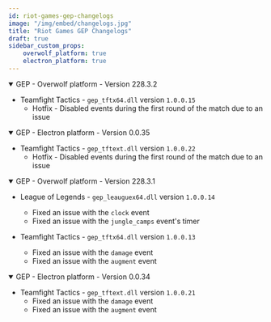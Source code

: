 ```yaml
---
id: riot-games-gep-changelogs
image: "/img/embed/changelogs.jpg"
title: "Riot Games GEP Changelogs"
draft: true
sidebar_custom_props:
    overwolf_platform: true
    electron_platform: true
---
```


<details open>
<summary>GEP - Overwolf platform - Version 228.3.2</summary>

* Teamfight Tactics - `gep_tftx64.dll` version `1.0.0.15`
    * Hotfix - Disabled events during the first round of the match due to an issue

</details>

<details open>
<summary>GEP - Electron platform - Version 0.0.35</summary>

* Teamfight Tactics - `gep_tftext.dll` version `1.0.0.22`
    * Hotfix - Disabled events during the first round of the match due to an issue

</details>


<details open>
<summary>GEP - Overwolf platform - Version 228.3.1</summary>

* League of Legends - `gep_leauguex64.dll` version `1.0.0.14`
    * Fixed an issue with the `clock` event
    * Fixed an issue with the `jungle_camps` event's timer

* Teamfight Tactics - `gep_tftx64.dll` version `1.0.0.13`
    * Fixed an issue with the `damage` event
    * Fixed an issue with the `augment` event

</details>

<details open>
<summary>GEP - Electron platform - Version 0.0.34</summary>

* Teamfight Tactics - `gep_tftext.dll` version `1.0.0.21`
    * Fixed an issue with the `damage` event
    * Fixed an issue with the `augment` event

</details>

